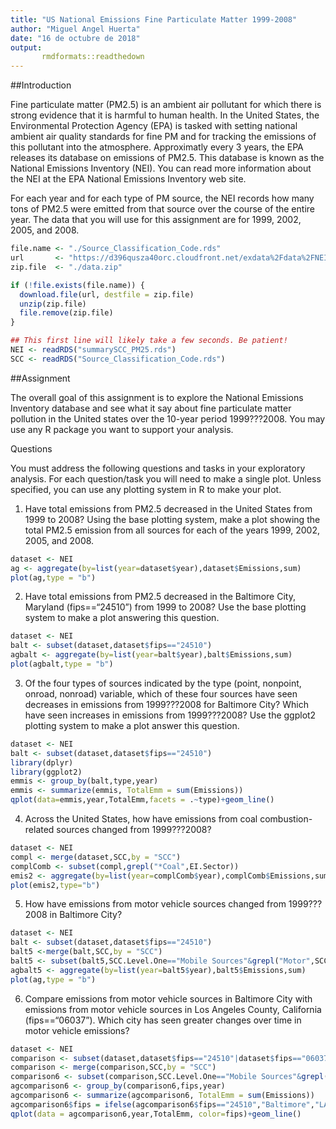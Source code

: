 ```yaml
---
title: "US National Emissions Fine Particulate Matter 1999-2008"
author: "Miguel Angel Huerta"
date: "16 de octubre de 2018"
output: 
       rmdformats::readthedown
---
```


##Introduction 

Fine particulate matter (PM2.5) is an ambient air pollutant for which there is strong evidence that it is harmful to human health. In the United States, the Environmental Protection Agency (EPA) is tasked with setting national ambient air quality standards for fine PM and for tracking the emissions of this pollutant into the atmosphere. Approximatly every 3 years, the EPA releases its database on emissions of PM2.5. This database is known as the National Emissions Inventory (NEI). You can read more information about the NEI at the EPA National Emissions Inventory web site.

For each year and for each type of PM source, the NEI records how many tons of PM2.5 were emitted from that source over the course of the entire year. The data that you will use for this assignment are for 1999, 2002, 2005, and 2008.
```r
file.name <- "./Source_Classification_Code.rds"
url       <- "https://d396qusza40orc.cloudfront.net/exdata%2Fdata%2FNEI_data.zip"
zip.file  <- "./data.zip"

if (!file.exists(file.name)) {
  download.file(url, destfile = zip.file)
  unzip(zip.file)
  file.remove(zip.file)
}

## This first line will likely take a few seconds. Be patient!
NEI <- readRDS("summarySCC_PM25.rds")
SCC <- readRDS("Source_Classification_Code.rds")
```

##Assignment 

The overall goal of this assignment is to explore the National Emissions Inventory database and see what it say about fine particulate matter pollution in the United states over the 10-year period 1999???2008. You may use any R package you want to support your analysis.

Questions

You must address the following questions and tasks in your exploratory analysis. For each question/task you will need to make a single plot. Unless specified, you can use any plotting system in R to make your plot.

  1. Have total emissions from PM2.5 decreased in the United States from 1999 to 2008? Using the base plotting system, make a plot showing the total PM2.5 emission from all sources for each of the years 1999, 2002, 2005, and 2008.

```r
dataset <- NEI
ag <- aggregate(by=list(year=dataset$year),dataset$Emissions,sum)
plot(ag,type = "b")
```


  2. Have total emissions from PM2.5 decreased in the Baltimore City, Maryland (\color{red}{\verb|fips == "24510"|}fips=="24510") from 1999 to 2008? Use the base plotting system to make a plot answering this question.
  
```r
dataset <- NEI
balt <- subset(dataset,dataset$fips=="24510")
agbalt <- aggregate(by=list(year=balt$year),balt$Emissions,sum)
plot(agbalt,type = "b")
```


  3. Of the four types of sources indicated by the \color{red}{\verb|type|}type (point, nonpoint, onroad, nonroad) variable, which of these four sources have seen decreases in emissions from 1999???2008 for Baltimore City? Which have seen increases in emissions from 1999???2008? Use the ggplot2 plotting system to make a plot answer this question.
  
```r
dataset <- NEI
balt <- subset(dataset,dataset$fips=="24510")
library(dplyr)
library(ggplot2)
emmis <- group_by(balt,type,year)
emmis <- summarize(emmis, TotalEmm = sum(Emissions))
qplot(data=emmis,year,TotalEmm,facets = .~type)+geom_line()
```  


  4. Across the United States, how have emissions from coal combustion-related sources changed from 1999???2008?

```r
dataset <- NEI
compl <- merge(dataset,SCC,by = "SCC")
complComb <- subset(compl,grepl("*Coal",EI.Sector))
emis2 <- aggregate(by=list(year=complComb$year),complComb$Emissions,sum)
plot(emis2,type="b")
```

  5. How have emissions from motor vehicle sources changed from 1999???2008 in Baltimore City?

```r
dataset <- NEI
balt <- subset(dataset,dataset$fips=="24510")
balt5 <-merge(balt,SCC,by = "SCC")
balt5 <- subset(balt5,SCC.Level.One=="Mobile Sources"&grepl("Motor",SCC.Level.Three))
agbalt5 <- aggregate(by=list(year=balt5$year),balt5$Emissions,sum)
plot(ag,type = "b")
```

  6. Compare emissions from motor vehicle sources in Baltimore City with emissions from motor vehicle sources in Los Angeles County, California (\color{red}{\verb|fips == "06037"|}fips=="06037"). Which city has seen greater changes over time in motor vehicle emissions?

```r
dataset <- NEI
comparison <- subset(dataset,dataset$fips=="24510"|dataset$fips=="06037")
comparison <- merge(comparison,SCC,by = "SCC")
comparison6 <- subset(comparison,SCC.Level.One=="Mobile Sources"&grepl("Motor",SCC.Level.Three))
agcomparison6 <- group_by(comparison6,fips,year)
agcomparison6 <- summarize(agcomparison6, TotalEmm = sum(Emissions))
agcomparison6$fips = ifelse(agcomparison6$fips=="24510","Baltimore","LA")
qplot(data = agcomparison6,year,TotalEmm, color=fips)+geom_line()
```